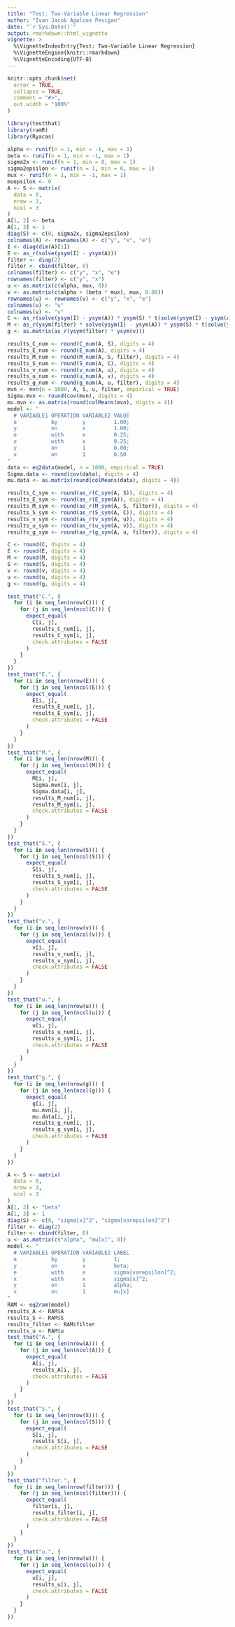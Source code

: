```yaml
---
title: "Test: Two-Variable Linear Regression"
author: "Ivan Jacob Agaloos Pesigan"
date: "`r Sys.Date()`"
output: rmarkdown::html_vignette
vignette: >
  %\VignetteIndexEntry{Test: Two-Variable Linear Regression}
  %\VignetteEngine{knitr::rmarkdown}
  %\VignetteEncoding{UTF-8}
---
```



```r
knitr::opts_chunk$set(
  error = TRUE,
  collapse = TRUE,
  comment = "#>",
  out.width = "100%"
)
```




```r
library(testthat)
library(ramR)
library(Ryacas)
```



```r
alpha <- runif(n = 1, min = -1, max = 1)
beta <- runif(n = 1, min = -1, max = 1)
sigma2x <- runif(n = 1, min = 0, max = 1)
sigma2epsilon <- runif(n = 1, min = 0, max = 1)
mux <- runif(n = 1, min = -1, max = 1)
muepsilon <- 0
A <- S <- matrix(
  data = 0,
  nrow = 3,
  ncol = 3
)
A[1, 2] <- beta
A[1, 3] <- 1
diag(S) <- c(0, sigma2x, sigma2epsilon)
colnames(A) <- rownames(A) <- c("y", "x", "e")
I <- diag(dim(A)[1])
E <- as_r(solve(ysym(I) - ysym(A)))
filter <- diag(2)
filter <- cbind(filter, 0)
colnames(filter) <- c("y", "x", "e")
rownames(filter) <- c("y", "x")
u <- as.matrix(c(alpha, mux, 0))
v <- as.matrix(c(alpha + (beta * mux), mux, 0.00))
rownames(u) <- rownames(v) <- c("y", "x", "e")
colnames(u) <- "u"
colnames(v) <- "v"
C <- as_r(solve(ysym(I) - ysym(A)) * ysym(S) * t(solve(ysym(I) - ysym(A))))
M <- as_r(ysym(filter) * solve(ysym(I) - ysym(A)) * ysym(S) * t(solve(ysym(I) - ysym(A))) * t(ysym(filter)))
g <- as.matrix(as_r(ysym(filter) * ysym(v)))
```


\begin{equation}
  \begin{split}
    y &= \alpha + \beta x + \varepsilon \\
    y &= `r alpha` + `r beta` x + \varepsilon
  \end{split}
\end{equation}


```r
results_C_num <- round(C_num(A, S), digits = 4)
results_E_num <- round(E_num(A), digits = 4)
results_M_num <- round(M_num(A, S, filter), digits = 4)
results_S_num <- round(S_num(A, C), digits = 4)
results_v_num <- round(v_num(A, u), digits = 4)
results_u_num <- round(u_num(A, v), digits = 4)
results_g_num <- round(g_num(A, u, filter), digits = 4)
mvn <- mvn(n = 1000, A, S, u, filter, empirical = TRUE)
Sigma.mvn <- round(cov(mvn), digits = 4)
mu.mvn <- as.matrix(round(colMeans(mvn), digits = 4))
model <- "
  # VARIABLE1 OPERATION VARIABLE2 VALUE
  e           by        y         1.00;
  y           on        x         1.00;
  e           with      e         0.25;
  x           with      x         0.25;
  y           on        1         0.00;
  x           on        1         0.50
"
data <- eq2data(model, n = 1000, empirical = TRUE)
Sigma.data <- round(cov(data), digits = 4)
mu.data <- as.matrix(round(colMeans(data), digits = 4))
```



```r
results_C_sym <- round(as_r(C_sym(A, S)), digits = 4)
results_E_sym <- round(as_r(E_sym(A)), digits = 4)
results_M_sym <- round(as_r(M_sym(A, S, filter)), digits = 4)
results_S_sym <- round(as_r(S_sym(A, C)), digits = 4)
results_v_sym <- round(as_r(v_sym(A, u)), digits = 4)
results_u_sym <- round(as_r(u_sym(A, v)), digits = 4)
results_g_sym <- round(as_r(g_sym(A, u, filter)), digits = 4)
```



```r
C <- round(C, digits = 4)
E <- round(E, digits = 4)
M <- round(M, digits = 4)
S <- round(S, digits = 4)
v <- round(v, digits = 4)
u <- round(u, digits = 4)
g <- round(g, digits = 4)
```



```r
test_that("C.", {
  for (i in seq_len(nrow(C))) {
    for (j in seq_len(ncol(C))) {
      expect_equal(
        C[i, j],
        results_C_num[i, j],
        results_C_sym[i, j],
        check.attributes = FALSE
      )
    }
  }
})
test_that("E.", {
  for (i in seq_len(nrow(E))) {
    for (j in seq_len(ncol(E))) {
      expect_equal(
        E[i, j],
        results_E_num[i, j],
        results_E_sym[i, j],
        check.attributes = FALSE
      )
    }
  }
})
test_that("M.", {
  for (i in seq_len(nrow(M))) {
    for (j in seq_len(ncol(M))) {
      expect_equal(
        M[i, j],
        Sigma.mvn[i, j],
        Sigma.data[i, j],
        results_M_num[i, j],
        results_M_sym[i, j],
        check.attributes = FALSE
      )
    }
  }
})
test_that("S.", {
  for (i in seq_len(nrow(S))) {
    for (j in seq_len(ncol(S))) {
      expect_equal(
        S[i, j],
        results_S_num[i, j],
        results_S_sym[i, j],
        check.attributes = FALSE
      )
    }
  }
})
test_that("v.", {
  for (i in seq_len(nrow(v))) {
    for (j in seq_len(ncol(v))) {
      expect_equal(
        v[i, j],
        results_v_num[i, j],
        results_v_sym[i, j],
        check.attributes = FALSE
      )
    }
  }
})
test_that("u.", {
  for (i in seq_len(nrow(u))) {
    for (j in seq_len(ncol(u))) {
      expect_equal(
        u[i, j],
        results_u_num[i, j],
        results_u_sym[i, j],
        check.attributes = FALSE
      )
    }
  }
})
test_that("g.", {
  for (i in seq_len(nrow(g))) {
    for (j in seq_len(ncol(g))) {
      expect_equal(
        g[i, j],
        mu.mvn[i, j],
        mu.data[i, j],
        results_g_num[i, j],
        results_g_sym[i, j],
        check.attributes = FALSE
      )
    }
  }
})
```



```r
A <- S <- matrix(
  data = 0,
  nrow = 3,
  ncol = 3
)
A[1, 2] <- "beta"
A[1, 3] <- 1
diag(S) <- c(0, "sigma[x]^2", "sigma[varepsilon]^2")
filter <- diag(2)
filter <- cbind(filter, 0)
u <- as.matrix(c("alpha", "mu[x]", 0))
model <- "
  # VARIABLE1 OPERATION VARIABLE2 LABEL
  e           by        y         1;
  y           on        x         beta;
  e           with      e         sigma[varepsilon]^2;
  x           with      x         sigma[x]^2;
  y           on        1         alpha;
  x           on        1         mu[x]
"
RAM <- eq2ram(model)
results_A <- RAM$A
results_S <- RAM$S
results_filter <- RAM$filter
results_u <- RAM$u
test_that("A.", {
  for (i in seq_len(nrow(A))) {
    for (j in seq_len(ncol(A))) {
      expect_equal(
        A[i, j],
        results_A[i, j],
        check.attributes = FALSE
      )
    }
  }
})
test_that("S.", {
  for (i in seq_len(nrow(S))) {
    for (j in seq_len(ncol(S))) {
      expect_equal(
        S[i, j],
        results_S[i, j],
        check.attributes = FALSE
      )
    }
  }
})
test_that("filter.", {
  for (i in seq_len(nrow(filter))) {
    for (j in seq_len(ncol(filter))) {
      expect_equal(
        filter[i, j],
        results_filter[i, j],
        check.attributes = FALSE
      )
    }
  }
})
test_that("u.", {
  for (i in seq_len(nrow(u))) {
    for (j in seq_len(ncol(u))) {
      expect_equal(
        u[i, j],
        results_u[i, j],
        check.attributes = FALSE
      )
    }
  }
})
```

